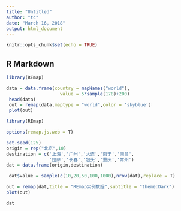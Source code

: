 ```yaml
---
title: "Untitled"
author: "tc"
date: "March 16, 2018"
output: html_document
---
```


```r
knitr::opts_chunk$set(echo = TRUE)
```

## R Markdown


```r
library(REmap)
```


```r
data = data.frame(country = mapNames("world"),
                    value = 5*sample(178)+200)
 head(data)
 out = remap(data,maptype = "world",color = 'skyblue')
 plot(out)


```

```r
library(REmap)
```


```r

options(remap.js.web = T)

set.seed(125)
origin = rep("北京",10)
destination = c('上海','广州','大连','南宁','南昌',
                '拉萨','长春','包头','重庆','常州')
dat = data.frame(origin,destination)

 dat$value = sample(c(10,20,50,100,1000),nrow(dat),replace = T)

out = remap(dat,title = "REmap实例数据",subtitle = "theme:Dark")
plot(out)
```

```r
dat
```

